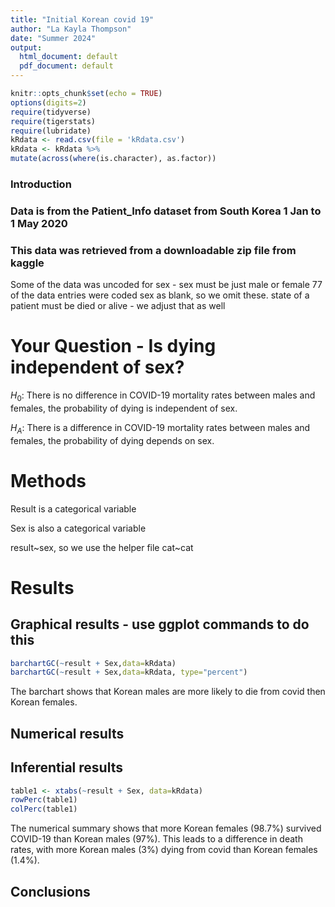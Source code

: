 ```yaml
---
title: "Initial Korean covid 19"
author: "La Kayla Thompson"
date: "Summer 2024"
output:
  html_document: default
  pdf_document: default
---
```


```r
knitr::opts_chunk$set(echo = TRUE)
options(digits=2)
require(tidyverse)
require(tigerstats)
require(lubridate)
kRdata <- read.csv(file = 'kRdata.csv')
kRdata <- kRdata %>%
mutate(across(where(is.character), as.factor))

```


### Introduction 

### Data is from the Patient_Info dataset from South Korea 1 Jan to 1 May 2020
### This data was retrieved from a downloadable zip file from kaggle

Some of the data was uncoded for sex - sex must be just male or female
77 of the data entries were coded sex  as blank, so we omit these.
state of a patient must be died or alive - we adjust that as well   
  
# Your Question - Is dying independent of sex?

$H_0$: There is no difference in COVID-19 mortality rates between males and females, the probability of dying is independent of sex.  

$H_A$: There is a difference in COVID-19 mortality rates between males and females, the probability of dying depends on sex.  


# Methods

Result is a categorical variable

Sex is also a categorical variable

result~sex, so we use the helper file cat~cat 


# Results

## Graphical results - use ggplot commands to do this  

```r
barchartGC(~result + Sex,data=kRdata)
barchartGC(~result + Sex,data=kRdata, type="percent")

``` 

The barchart shows that Korean males are more likely to die from covid then Korean females.

## Numerical results


## Inferential results 


```r
table1 <- xtabs(~result + Sex, data=kRdata)
rowPerc(table1)
colPerc(table1)
```

The numerical summary shows that more Korean females (98.7%) survived COVID-19 than Korean males (97%). This leads to a difference in death rates, with more Korean males (3%) dying from covid than Korean females (1.4%).

## Conclusions

